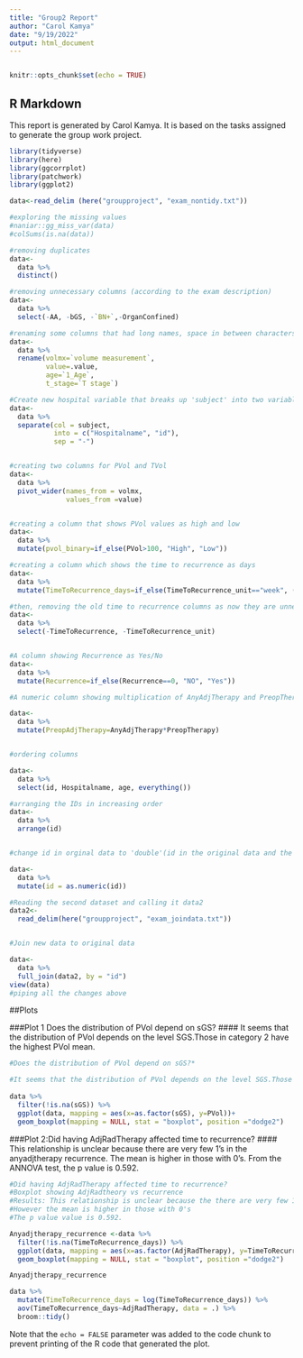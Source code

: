 ```yaml
---
title: "Group2 Report"
author: "Carol Kamya"
date: "9/19/2022"
output: html_document
---
```


```r
```


```r
knitr::opts_chunk$set(echo = TRUE)

```

## R Markdown

This report is generated by Carol Kamya. It is based on the tasks assigned to generate the group work project.

```r
library(tidyverse)
library(here)
library(ggcorrplot)
library(patchwork)
library(ggplot2)

data<-read_delim (here("groupproject", "exam_nontidy.txt"))

#exploring the missing values
#naniar::gg_miss_var(data)
#colSums(is.na(data))

#removing duplicates
data<-
  data %>% 
  distinct()

#removing unnecessary columns (according to the exam description)
data<-
  data %>% 
  select(-AA, -bGS, -`BN+`,-OrganConfined)

#renaming some columns that had long names, space in between characters, or started with a number
data<-
  data %>% 
  rename(volmx=`volume measurement`, 
         value=.value,
         age=`1_Age`,
         t_stage=`T stage`)

#Create new hospital variable that breaks up 'subject' into two variables Hospitalname and id.
data<-
  data %>% 
  separate(col = subject, 
           into = c("Hospitalname", "id"), 
           sep = "-")


#creating two columns for PVol and TVol
data<- 
  data %>% 
  pivot_wider(names_from = volmx,
              values_from =value)


#creating a column that shows PVol values as high and low
data<-
  data %>% 
  mutate(pvol_binary=if_else(PVol>100, "High", "Low"))

#creating a column which shows the time to recurrence as days
data<-
  data %>% 
  mutate(TimeToRecurrence_days=if_else(TimeToRecurrence_unit=="week", (TimeToRecurrence*7), TimeToRecurrence))

#then, removing the old time to recurrence columns as now they are unnecessary
data<- 
  data %>% 
  select(-TimeToRecurrence, -TimeToRecurrence_unit)


#A column showing Recurrence as Yes/No
data<-
  data %>% 
  mutate(Recurrence=if_else(Recurrence==0, "NO", "Yes"))

#A numeric column showing multiplication of AnyAdjTherapy and PreopTherapy for each person

data<- 
  data %>% 
  mutate(PreopAdjTherapy=AnyAdjTherapy*PreopTherapy) 


#ordering columns 

data<-
  data %>% 
  select(id, Hospitalname, age, everything())

#arranging the IDs in increasing order
data<-
  data %>% 
  arrange(id)


#change id in orginal data to 'double'(id in the original data and the merge data need to be the same type)

data<-  
  data %>%
  mutate(id = as.numeric(id))

#Reading the second dataset and calling it data2
data2<-
  read_delim(here("groupproject", "exam_joindata.txt"))


#Join new data to original data

data<- 
  data %>%
  full_join(data2, by = "id")
view(data)
#piping all the changes above


```

##Plots


###Plot 1 Does the distribution of PVol depend on sGS? 
#### It seems that the distribution of PVol depends on the level SGS.Those in category 2 have the highest PVol mean. 
```r
#Does the distribution of PVol depend on sGS?*

#It seems that the distribution of PVol depends on the level SGS.Those in category 2 have the highest PVol mean*
  
data %>% 
  filter(!is.na(sGS)) %>% 
  ggplot(data, mapping = aes(x=as.factor(sGS), y=PVol))+
  geom_boxplot(mapping = NULL, stat = "boxplot", position ="dodge2")
```

###Plot 2:Did having AdjRadTherapy affected time to recurrence?
#### This relationship is unclear because there are very few 1's in the anyadjtherapy recurrence. The mean is higher in those with 0's. From the ANNOVA test, the p value is 0.592. 
```r

#Did having AdjRadTherapy affected time to recurrence?
#Boxplot showing AdjRadtheory vs recurrence
#Results: This relationship is unclear because the there are very few 1's in the anyadjtherapy recurrence.
#However the mean is higher in those with 0's
#The p value value is 0.592. 

Anyadjtherapy_recurrence <-data %>%
  filter(!is.na(TimeToRecurrence_days)) %>%
  ggplot(data, mapping = aes(x=as.factor(AdjRadTherapy), y=TimeToRecurrence_days))+
  geom_boxplot(mapping = NULL, stat = "boxplot", position ="dodge2")

Anyadjtherapy_recurrence 

data %>% 
  mutate(TimeToRecurrence_days = log(TimeToRecurrence_days)) %>%
  aov(TimeToRecurrence_days~AdjRadTherapy, data = .) %>% 
  broom::tidy()
```

Note that the `echo = FALSE` parameter was added to the code chunk to prevent printing of the R code that generated the plot.
